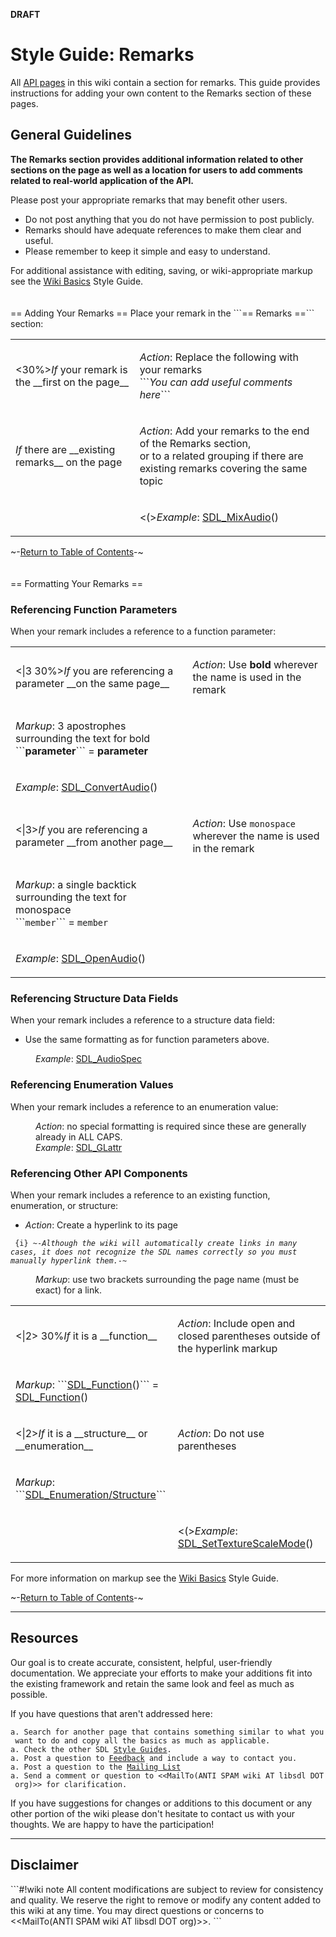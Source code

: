 <!-- pragma section-numbers off -->
<!-- pragma disable-camelcase -->
<!-- acl All:read -->
'''DRAFT'''

= Style Guide: Remarks =
All [http://wiki.libsdl.org/moin.cgi/SGWikiBasics#api API pages] in this wiki contain a section for remarks.  This guide provides instructions for adding your own content to the Remarks section of these pages. 

<span id="ToC"></span>

== General Guidelines ==
'''The Remarks section provides additional information related to other sections on the page as well as a location for users to add comments related to real-world application of the API.'''

Please post your appropriate remarks that may benefit other users.  
* Do not post anything that you do not have permission to post publicly.
* Remarks should have adequate references to make them clear and useful.
* Please remember to keep it simple and easy to understand.

For additional assistance with editing, saving, or wiki-appropriate markup see the [http://wiki.libsdl.org/moin.cgi/SGWikiBasics Wiki Basics] Style Guide.
<br/>
<br/>
<br/>
== Adding Your Remarks ==
Place your remark in the ```== Remarks ==``` section:
{|
|<30%>''If'' your remark is the __first on the page__
|''Action'': Replace the following with your remarks<br/>```''You can add useful comments here''```
|-
|''If'' there are __existing remarks__ on the page
|''Action'': Add your remarks to the end of the Remarks section,<br/>or to a related grouping if there are existing remarks covering the same topic
|-
|
|<(>''Example'': [[SDL_MixAudio]]()
|}

~-[[#ToC|Return to Table of Contents]]-~
<br/>
<br/>
<br/>
== Formatting Your Remarks ==

=== Referencing Function Parameters ===
When your remark includes a reference to a function parameter:
{|
|<|3 30%>''If'' you are referencing a parameter __on the same page__
|''Action'': Use '''bold''' wherever the name is used in the remark
|-
|''Markup'':  3 apostrophes surrounding the text for bold<br/>```'''parameter'''``` = '''parameter'''
|-
|''Example'': [[SDL_ConvertAudio]]()
|-
|<|3>''If'' you are referencing a parameter __from another page__
|''Action'': Use <code>monospace</code> wherever the name is used in the remark
|-
|''Markup'':  a single backtick surrounding the text for monospace<br/>```<code>member</code>``` = <code>member</code>
|-
|''Example'': [[SDL_OpenAudio]]()
|}


=== Referencing Structure Data Fields ===
When your remark includes a reference to a structure data field:
* Use the same formatting as for function parameters above.
: ''Example'': [[SDL_AudioSpec]]


=== Referencing Enumeration Values ===
When your remark includes a reference to an enumeration value:
: ''Action'': no special formatting is required since these are generally already in ALL CAPS.
: ''Example'': [[SDL_GLattr]]


=== Referencing Other API Components ===
When your remark includes a reference to an existing function, enumeration, or structure:
* ''Action'': Create a hyperlink to its page

  {i} ~-''Although the wiki will automatically create links in many cases, it does not recognize the SDL names correctly so you must manually hyperlink them.''-~<br/>

: ''Markup'':  use two brackets surrounding the page name (must be exact) for a link.

{|
|<|2> 30%''If'' it is a __function__
|''Action'': Include open and closed parentheses outside of the hyperlink markup
|-
|''Markup'':  ```[[SDL_Function]]()``` = [[SDL_Function]]()
|-
|<|2>''If'' it is a __structure__ or __enumeration__
|''Action'': Do not use parentheses
|-
|''Markup'':  ```[[SDL_Enumeration/Structure]]```
|-
|
|<(>''Example'': [[SDL_SetTextureScaleMode]]()
|}

For more information on markup see the [http://wiki.libsdl.org/moin.cgi/SGWikiBasics Wiki Basics] Style Guide.

~-[[#ToC|Return to Table of Contents]]-~


----
== Resources ==

Our goal is to create accurate, consistent, helpful, user-friendly documentation.  We appreciate your efforts to make your additions fit into the existing framework and retain the same look and feel as much 
as possible.

If you have questions that aren't addressed here:
 a. Search for another page that contains something similar to what you want to do and copy all the basics as much as applicable.  
 a. Check the other SDL [http://wiki.libsdl.org/moin.cgi/Contributing#guides Style Guides].
 a. Post a question to [http://wiki.libsdl.org/moin.cgi/Contributing#form Feedback] and include a way to contact you.
 a. Post a question to the [http://wiki.libsdl.org/moin.cgi/Contributing#list Mailing List]
 a. Send a comment or question to <<MailTo(ANTI SPAM wiki AT libsdl DOT org)>> for clarification.

If you have suggestions for changes or additions to this document or any other portion of the wiki please don't hesitate to contact us with your thoughts.  We are happy to have the participation!

------
== Disclaimer ==
```#!wiki note
All content modifications are subject to review for consistency and quality.  We reserve the right to remove or modify any content added to this wiki at any time.  You may direct questions or concerns to 
<<MailTo(ANTI SPAM wiki AT libsdl DOT org)>>.
```
